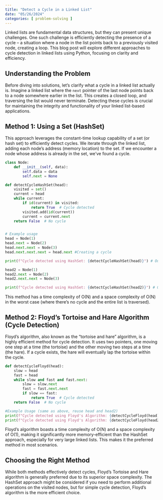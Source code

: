 ```yaml
---
title: "Detect a Cycle in a Linked List"
date: "05/26/2024"
categories: [ problem-solving ]
---
```


Linked lists are fundamental data structures, but they can present unique challenges. One such challenge is efficiently detecting the presence of a cycle – a situation where a node in the list points back to a previously visited node, creating a loop.  This blog post will explore different approaches to cycle detection in linked lists using Python, focusing on clarity and efficiency.


## Understanding the Problem

Before diving into solutions, let's clarify what a cycle in a linked list actually is.  Imagine a linked list where the `next` pointer of the last node points back to a node somewhere earlier in the list. This creates a closed loop, and traversing the list would never terminate.  Detecting these cycles is crucial for maintaining the integrity and functionality of your linked list-based applications.


## Method 1: Using a Set (HashSet)

This approach leverages the constant-time lookup capability of a set (or hash set) to efficiently detect cycles. We iterate through the linked list, adding each node's address (memory location) to the set. If we encounter a node whose address is already in the set, we've found a cycle.

```python
class Node:
    def __init__(self, data):
        self.data = data
        self.next = None

def detectCycleHashSet(head):
    visited = set()
    current = head
    while current:
        if id(current) in visited:
            return True  # Cycle detected
        visited.add(id(current))
        current = current.next
    return False  # No cycle


# Example usage
head = Node(1)
head.next = Node(2)
head.next.next = Node(3)
head.next.next.next = head.next #Creating a cycle

print(f"Cycle detected using HashSet: {detectCycleHashSet(head)}") # Output: True

head2 = Node(1)
head2.next = Node(2)
head2.next.next = Node(3)

print(f"Cycle detected using HashSet: {detectCycleHashSet(head2)}") # Output: False

```

This method has a time complexity of O(N) and a space complexity of O(N) in the worst case (where there's no cycle and the entire list is traversed).


## Method 2: Floyd's Tortoise and Hare Algorithm (Cycle Detection)

Floyd's algorithm, also known as the "tortoise and hare" algorithm, is a highly efficient method for cycle detection.  It uses two pointers, one moving one step at a time (the tortoise) and the other moving two steps at a time (the hare). If a cycle exists, the hare will eventually lap the tortoise within the cycle.

```python
def detectCycleFloyd(head):
    slow = head
    fast = head
    while slow and fast and fast.next:
        slow = slow.next
        fast = fast.next.next
        if slow == fast:
            return True  # Cycle detected
    return False  # No cycle

#Example Usage (same as above, reuse head and head2)
print(f"Cycle detected using Floyd's Algorithm: {detectCycleFloyd(head)}") # Output: True
print(f"Cycle detected using Floyd's Algorithm: {detectCycleFloyd(head2)}") # Output: False
```

Floyd's algorithm boasts a time complexity of O(N) and a space complexity of O(1), making it significantly more memory-efficient than the HashSet approach, especially for very large linked lists.  This makes it the preferred method in most scenarios.


## Choosing the Right Method

While both methods effectively detect cycles, Floyd's Tortoise and Hare algorithm is generally preferred due to its superior space complexity.  The HashSet approach might be considered if you need to perform additional operations on the visited nodes, but for simple cycle detection, Floyd's algorithm is the more efficient choice.